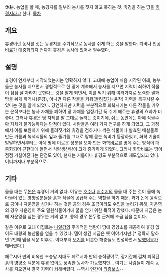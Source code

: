 休耕. 농업을 할 때, 농경지를 일부러 농사를 짓지 않고 묵히는 것. 휴경을 하는 땅을 [[휴경지]]라고 한다.
[[목차]]
== 개요 ==
휴경이란 농사를 짓는 농경지를 주기적으로 농사를 쉬게 하는 것을 말한다. 퇴비나 인공[[비료]]가 대중화되지 전까지 휴경은 농사에 있어서 필수였다.

== 설명 ==
휴경이 언제부터 시작되었는지는 명확하지 않다. 고대에 농업이 처음 시작된 이래, 농부들은 농사를 지으면서 경험적으로 한 땅에 계속해서 농사를 지으면 지력이 쇠하여 작물이 점점 잘 자라지 못한다는 것을 알게 되면서, 이를 막기 위해 여러가지로 노력한 결과 땅을 쉬게 하거나(휴경), 아니면 다른 작물을 키워([[돌려짓기]]=윤작) 지력을 복구시킬 수 있다는 것을 알게 되었다. 당연하지만 지력을 부분적으로 회복시키는 다른 작물을 키우는 윤작보다는 농사 자체를 폐하여 땅 자체를 일정기간 푹 쉬게 해주는 휴경의 효과가 더 좋다.
그러나 휴경은 땅 자체를 말 그대로 놀리는 것이기에, 쉬는 동안에는 아예 작물수확 자체가 불가능하다는 단점이 있다. 사람들은 여러 가지 연구를 하게 되었고, 그 과정에서 이를 보완하기 위해 돌려짓기와 휴경을 겸하거나 썩은 식물이나 발효된 배설물로 만든 거름과 녹색식물의 잎과 줄기를 그대로 땅에 묻는 녹비가 등장하였고, 화학 기술이 발달하면서부터는 아예 땅에 이로운 성분을 모아 만든 화학[[비료]]를 땅에 주는 방식이 대중화되어 근현대에 들면서 식량생산량이 크게 증가하게 되었다.
그러나 화학비료는 땅이 점점 거칠어진다는 단점도 있어, 현재는 거름이나 휴경도 부분적으로 재도입되고 있다. 어디까지나 부분적으로.

== 기타 ==
물을 대는 무[[논]]은 휴경이 거의 없다. 이유는 [[호수]]나 [[저수지]]의 물을 대 주는 것이 물에 녹아들어 있는 영양성분들을 흙과 작물에 공급해 주는 역할을 하기 때문. 과거 논에 윤작으로 콩이나 자운영을 심거나 하는 것은 콩의 경우 조금이라도 수입을 늘리기 위해, 자운영의 경우 자운영이 주요 밀원식물이기에 꿀을 얻기 위한 목적이 강했다. 때문에 지금은 논에 자운영을 심는 경우는 거의 없고, 콩의 경우 논두렁 근처에 조금 심을 뿐이다.

같은 이유로 고대 이집트는 [[나일강]]의 주기적인 범람이 땅에 영양소를 제공하여 휴경 없이도 대량의 농산물을 얻을 수 있었다. 댐이 생긴 지금은 옛 이야기지만.[* 정확히 말하면 2번째 댐을 세운 이후로. 이때부터 [[모기]]를 비롯한 해충들도 번성하면서 [[망했어요]]가 돼버렸다.]

페르시아 만의 비옥한 초승달 지대도 페르시아 만의 충적평야로, 장기간에 걸쳐 퇴적된 흙의 영양소 덕분에 휴경 없이도 풍족한 농사가 가능했지만... 여기는 사람들이 계속 농사를 지으면서 결국 지력이 쇠해버렸다. --역시 인간이 [[최종보스]]--
